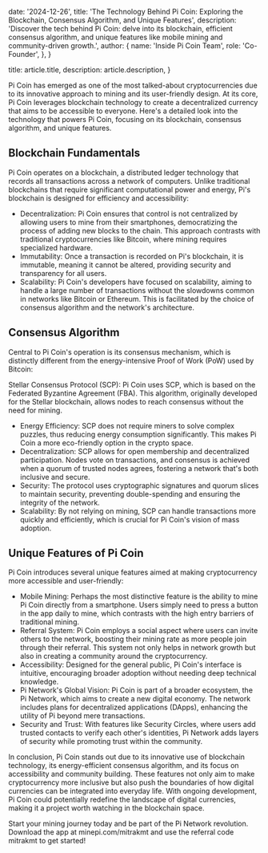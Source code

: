   date: '2024-12-26',
  title:
    'The Technology Behind Pi Coin: Exploring the Blockchain, Consensus Algorithm, and Unique Features',
  description:
    'Discover the tech behind Pi Coin: delve into its blockchain, efficient consensus algorithm, and unique features like mobile mining and community-driven growth.',
  author: {
    name: 'Inside Pi Coin Team',
    role: 'Co-Founder',
  },
}

  title: article.title,
  description: article.description,
}

Pi Coin has emerged as one of the most talked-about cryptocurrencies due to its innovative approach to mining and its user-friendly design. At its core, Pi Coin leverages blockchain technology to create a decentralized currency that aims to be accessible to everyone. Here's a detailed look into the technology that powers Pi Coin, focusing on its blockchain, consensus algorithm, and unique features.

## Blockchain Fundamentals

Pi Coin operates on a blockchain, a distributed ledger technology that records all transactions across a network of computers. Unlike traditional blockchains that require significant computational power and energy, Pi's blockchain is designed for efficiency and accessibility:

- Decentralization: Pi Coin ensures that control is not centralized by allowing users to mine from their smartphones, democratizing the process of adding new blocks to the chain. This approach contrasts with traditional cryptocurrencies like Bitcoin, where mining requires specialized hardware.
- Immutability: Once a transaction is recorded on Pi's blockchain, it is immutable, meaning it cannot be altered, providing security and transparency for all users.
- Scalability: Pi Coin's developers have focused on scalability, aiming to handle a large number of transactions without the slowdowns common in networks like Bitcoin or Ethereum. This is facilitated by the choice of consensus algorithm and the network's architecture.

## Consensus Algorithm

Central to Pi Coin's operation is its consensus mechanism, which is distinctly different from the energy-intensive Proof of Work (PoW) used by Bitcoin:

Stellar Consensus Protocol (SCP): Pi Coin uses SCP, which is based on the Federated Byzantine Agreement (FBA). This algorithm, originally developed for the Stellar blockchain, allows nodes to reach consensus without the need for mining.

- Energy Efficiency: SCP does not require miners to solve complex puzzles, thus reducing energy consumption significantly. This makes Pi Coin a more eco-friendly option in the crypto space.
- Decentralization: SCP allows for open membership and decentralized participation. Nodes vote on transactions, and consensus is achieved when a quorum of trusted nodes agrees, fostering a network that's both inclusive and secure.
- Security: The protocol uses cryptographic signatures and quorum slices to maintain security, preventing double-spending and ensuring the integrity of the network.
- Scalability: By not relying on mining, SCP can handle transactions more quickly and efficiently, which is crucial for Pi Coin's vision of mass adoption.

## Unique Features of Pi Coin

Pi Coin introduces several unique features aimed at making cryptocurrency more accessible and user-friendly:

- Mobile Mining: Perhaps the most distinctive feature is the ability to mine Pi Coin directly from a smartphone. Users simply need to press a button in the app daily to mine, which contrasts with the high entry barriers of traditional mining.
- Referral System: Pi Coin employs a social aspect where users can invite others to the network, boosting their mining rate as more people join through their referral. This system not only helps in network growth but also in creating a community around the cryptocurrency.
- Accessibility: Designed for the general public, Pi Coin's interface is intuitive, encouraging broader adoption without needing deep technical knowledge.
- Pi Network's Global Vision: Pi Coin is part of a broader ecosystem, the Pi Network, which aims to create a new digital economy. The network includes plans for decentralized applications (DApps), enhancing the utility of Pi beyond mere transactions.
- Security and Trust: With features like Security Circles, where users add trusted contacts to verify each other's identities, Pi Network adds layers of security while promoting trust within the community.

In conclusion, Pi Coin stands out due to its innovative use of blockchain technology, its energy-efficient consensus algorithm, and its focus on accessibility and community building. These features not only aim to make cryptocurrency more inclusive but also push the boundaries of how digital currencies can be integrated into everyday life. With ongoing development, Pi Coin could potentially redefine the landscape of digital currencies, making it a project worth watching in the blockchain space.

Start your mining journey today and be part of the Pi Network revolution. Download the app at minepi.com/mitrakmt and use the referral code mitrakmt to get started!
